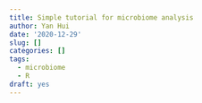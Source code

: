 ---
title: Simple tutorial for microbiome analysis
author: Yan Hui
date: '2020-12-29'
slug: []
categories: []
tags:
  - microbiome
  - R
draft: yes
---

